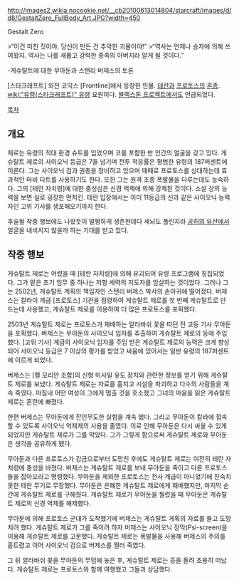 http://images2.wikia.nocookie.net/__cb20100613014804/starcraft/images/d/d8/GestaltZero_FullBody_Art.JPG?width=450

Gestalt Zero

>“이건 미친 짓이야. 당신이 만든 건 추악한 괴물이야!”
>“역사는 언제나 승자에 의해 쓰여왔지. 역사는 나를 새롭고 강력한 종족의 아버지라 알게 될 것이다.”
 
-게슈탈트에 대한 무아둔과 스탠리 버제스의 토론

[스타크래프트] 외전 코믹스 [Frontline]에서 등장한 인물. [[테란]]과 [[프로토스]]의 [[혼종]]. [[wiki:"유령(스타크래프트)" 유령]] 요원이다. [[블랙스톤 프로젝트]]에서도 언급되었다.

[[목차]]

== 개요 ==

제로는 유령의 적대 환경 슈트를 입었으며 코를 포함한 반 인간의 얼굴을 갖고 있다. 게슈탈트 제로의 사이오닉 등급은 7을 넘기며 전투 적응률은 평범한 유령의 187퍼센트에 이른다. 그는 사이오닉 검과 권총을 장비하고 있으며 때때로 프로토스를 상대하는데 효과적인 마비 다트를 사용하기도 한다. 또한 그는 원격 조종 폭발물을 다루는데도 능숙하다. 그의 [테란 자치령]에 대한 충성심은 신경 억제에 의해 강제된 것이다. 소설 상의 능력을 보면 실로 굉장한 먼치킨. 테란 입장에서는 이미 11등급의 신과 같은 사이오닉 능력자인 고위 기사를 생포해오기까지 한다.

후술될 작중 행보에도 나왔듯이 멀쩡하게 생존한데다 세뇌도 풀린지라 [[공허의 유산]]에서 얼굴을 내비치지 않을까 하는 기대를 받고 있다.
== 작중 행보 ==

게슈탈트 제로는 어렸을 때 [테란 자치령]에 의해 유괴되어 유령 프로그램에 징집되었다. 그가 맡은 초기 임무 중 하나는 저항 세력의 지도자를 암살하는 것이었다. 그러나 그는 2502년, 게슈탈트 계획의 책임자인 스탠리 버제스 박사의 손아귀에 떨어졌다. 버제스는 칼라이 계급 [프로토스] 기관을 점령하여 게슈탈트 제로를 첫 번째 게슈탈트로 만드는데 사용했고, 게슈탈트 제로를 이용하여 더 많은 프로토스를 포획했다.
 
2503년 게슈탈트 제로는 프로토스가 재배하는 알라바쉬 꽃을 따던 전 고등 기사 무아둔을 포획했다. 버제스는 무아둔의 사이오닉 입자를 추출하여 게슈탈트 제로의 등에 주입했다. [고위 기사] 계급의 사이오닉 입자를 주입 받은 게슈탈트 제로의 능력은 크게 향상되어 사이오닉 등급은 7 이상의 평가를 받았고 싸움에 있어서는 일반 유령의 187퍼센트에 이르게 되었다.
 
버제스는 [켈 모리안 조합]의 신형 미사일 유도 장치와 관련한 정보를 얻기 위해 게슈탈트 제로를 보냈다. 게슈탈트 제로는 자료를 훔치고 시설을 파괴하고 다수의 사람들을 계속 죽였다. 마침내 어떤 여성이 그에게 멈출 것을 호소했고 그녀의 마음을 읽은 게슈탈트 제로는 혼란에 빠졌다.
 
한편 버제스는 무아둔에게 잔인무도한 실험을 계속 했다. 그리고 무아둔이 칼라에 접속할 수 있도록 사이오닉 억제제의 사용을 줄였다. 이로 인해 무아둔은 다시 싸울 수 있게 되었지만 게슈탈트 제로가 그를 막았다. 그가 그렇게 함으로써 게슈탈트 제로와 무아둔은 생각을 공유하게 됐다.
 
무아둔과 다른 프로토스가 감금으로부터 도망친 후에도 게슈탈트 제로는 여전히 테란 자치령에 충성을 바쳤다. 버제스는 게슈탈트 제로를 보내 무아둔을 죽이고 다른 프로토스들을 잡아오라고 명령했다. 무아둔을 제외한 프로토스는 전사 계급이 아니었기에 친숙치 못한 테란 무기로 무장했다. 무아둔은 은폐한 게슈탈트 제로에게 패배했지만, 마지막 순간에 게슈탈트 제로를 구해줬다. 게슈탈트 제로가 무아둔을 찔렀을 때 무아둔은 게슈탈트 제로의 신경 억제를 해제했다.
 
무아둔에 의해 프로토스 군대가 도착했기에 버제스는 게슈탈트 게획의 자료를 들고 도망치려 했다. 게슈탈트 제로가 그를 죽이려 하자 버제스는 사이오닉 장막(Psi-screen)을 이용해 게슈탈트 제로를 고문했다. 게슈탈트 제로는 폭발물을 사용해 버제스의 주의를 흩트렸고 이어 사이오닉 검으로 버제스를 찔러 죽였다.
 
그 뒤 알라바쉬 꽃을 무아둔의 무덤에 놓은 후, 게슈탈트 제로는 등을 돌려 조용히 떠났다. 게슈탈트 제로는 프로토스와 함께 여행했고 그들과 상담했다. 
